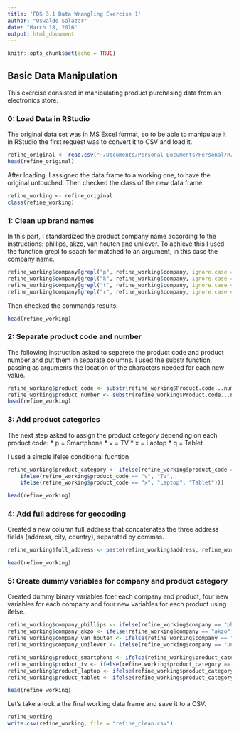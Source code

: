 ```yaml
---
title: 'FDS 3.1 Data Wrangling Exercise 1'
author: "Oswaldo Salazar"
date: "March 18, 2016"
output: html_document
---
```


```r
knitr::opts_chunk$set(echo = TRUE)
```

## Basic Data Manipulation

This exercise consisted in manipulating product purchasing data from an electronics store.

### 0: Load Data in RStudio


The original data set was in MS Excel format, so to be able to manipulate it in RStudio the first request was to convert it to CSV and load it.


```r
refine_original <- read.csv("~/Documents/Personal Documents/Personal/R/refine_original.csv")
head(refine_original)
```

After loading, I assigned the data frame to a working one, to have the original untouched. Then checked the class of the new data frame.

```r
refine_working <- refine_original
class(refine_working)
```

### 1: Clean up brand names

In this part, I standardized the product company name according to the instructions: phillips, akzo, van houten and unilever. To achieve this I used the function grepl to seach for matched to an argument, in this case the company name.

```r
refine_working$company[grepl("p", refine_working$company, ignore.case = TRUE)] <- "phillips"
refine_working$company[grepl("k", refine_working$company, ignore.case = TRUE)] <- "akzo"
refine_working$company[grepl("t", refine_working$company, ignore.case = TRUE)] <- "van houten"
refine_working$company[grepl("r", refine_working$company, ignore.case = TRUE)] <- "unilever"
```
 
 Then checked the commands results:
 
```r
head(refine_working)
```

### 2: Separate product code and number

The following instruction asked to separete the product code and product number and put them in separate columns. I used the substr function, passing as arguments the location of the characters needed for each new value.

```r
refine_working$product_code <- substr(refine_working$Product.code...number, 1,1)
refine_working$product_number <- substr(refine_working$Product.code...number, 3,4)
head(refine_working)
```

### 3: Add product categories

The next step asked to assign the product category depending on each product code:
* p = Smartphone
* v = TV
* x = Laptop
* q = Tablet

I used a simple ifelse conditional fucntion

```r
refine_working$product_category <- ifelse(refine_working$product_code == "p", "Smartphone", 
    ifelse(refine_working$product_code == "v", "TV",
    ifelse(refine_working$product_code == "x", "Laptop", "Tablet")))

head(refine_working)
```

### 4: Add full address for geocoding

Created a new column full_address that concatenates the three address fields (address, city, country), separated by commas.

```r
refine_working$full_address <- paste(refine_working$address, refine_working$city, refine_working$country, sep = ", ")

head(refine_working)
```

### 5: Create dummy variables for company and product category

Created dummy binary variables foer each company and product, four new variables for each company and four new variables for each product using ifelse.

```r
refine_working$company_phillips <- ifelse(refine_working$company == "phillips", 1, 0)
refine_working$company_akzo <- ifelse(refine_working$company == "akzo", 1, 0)
refine_working$company_van_houten <- ifelse(refine_working$company == "van houten", 1, 0)
refine_working$company_unilever <- ifelse(refine_working$company == "unilever", 1, 0)

refine_working$product_smartphone <- ifelse(refine_working$product_category == "Smartphone", 1, 0)
refine_working$product_tv <- ifelse(refine_working$product_category == "TV", 1, 0)
refine_working$product_laptop <- ifelse(refine_working$product_category == "Laptop", 1, 0)
refine_working$product_tablet <- ifelse(refine_working$product_category == "Tablet", 1, 0)

head(refine_working)
```

Let's take a look a the final working data frame and save it to a CSV.

```r
refine_working
write.csv(refine_working, file = "refine_clean.csv")
```